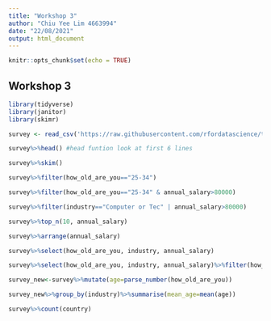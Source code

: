 ```yaml
---
title: "Workshop 3"
author: "Chiu Yee Lim 4663994"
date: "22/08/2021"
output: html_document
---
```


```r
knitr::opts_chunk$set(echo = TRUE)
```

## Workshop 3

```r
library(tidyverse)
library(janitor)
library(skimr)

survey <- read_csv('https://raw.githubusercontent.com/rfordatascience/tidytuesday/master/data/2021/2021-05-18/survey.csv')

survey%>%head() #head funtion look at first 6 lines

survey%>%skim()

survey%>%filter(how_old_are_you=="25-34")

survey%>%filter(how_old_are_you=="25-34" & annual_salary>80000)

survey%>%filter(industry=="Computer or Tec" | annual_salary>80000)

survey%>%top_n(10, annual_salary)

survey%>%arrange(annual_salary)

survey%>%select(how_old_are_you, industry, annual_salary)

survey%>%select(how_old_are_you, industry, annual_salary)%>%filter(how_old_are_you=="25-34" & annual_salary>80000)

survey_new<-survey%>%mutate(age=parse_number(how_old_are_you))

survey_new%>%group_by(industry)%>%summarise(mean_age=mean(age))

survey%>%count(country)
```



